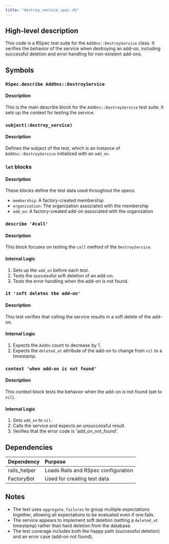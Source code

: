 ```yaml
---
title: "destroy_service_spec.rb"
---
```


## High-level description
This code is a RSpec test suite for the `AddOns::DestroyService` class. It verifies the behavior of the service when destroying an add-on, including successful deletion and error handling for non-existent add-ons.

## Symbols

### `RSpec.describe AddOns::DestroyService`
#### Description
This is the main describe block for the `AddOns::DestroyService` test suite. It sets up the context for testing the service.

### `subject(:destroy_service)`
#### Description
Defines the subject of the test, which is an instance of `AddOns::DestroyService` initialized with an `add_on`.

### `let` blocks
#### Description
These blocks define the test data used throughout the specs:
- `membership`: A factory-created membership
- `organization`: The organization associated with the membership
- `add_on`: A factory-created add-on associated with the organization

### `describe '#call'`
#### Description
This block focuses on testing the `call` method of the `DestroyService`.

#### Internal Logic
1. Sets up the `add_on` before each test.
2. Tests the successful soft deletion of an add-on.
3. Tests the error handling when the add-on is not found.

### `it 'soft deletes the add-on'`
#### Description
This test verifies that calling the service results in a soft delete of the add-on.

#### Internal Logic
1. Expects the `AddOn` count to decrease by 1.
2. Expects the `deleted_at` attribute of the add-on to change from `nil` to a timestamp.

### `context 'when add-on is not found'`
#### Description
This context block tests the behavior when the add-on is not found (set to `nil`).

#### Internal Logic
1. Sets `add_on` to `nil`.
2. Calls the service and expects an unsuccessful result.
3. Verifies that the error code is 'add_on_not_found'.

## Dependencies
| Dependency | Purpose |
|:-----------|:--------|
| rails_helper | Loads Rails and RSpec configuration |
| FactoryBot | Used for creating test data |

## Notes
- The test uses `aggregate_failures` to group multiple expectations together, allowing all expectations to be evaluated even if one fails.
- The service appears to implement soft deletion (setting a `deleted_at` timestamp) rather than hard deletion from the database.
- The test coverage includes both the happy path (successful deletion) and an error case (add-on not found).